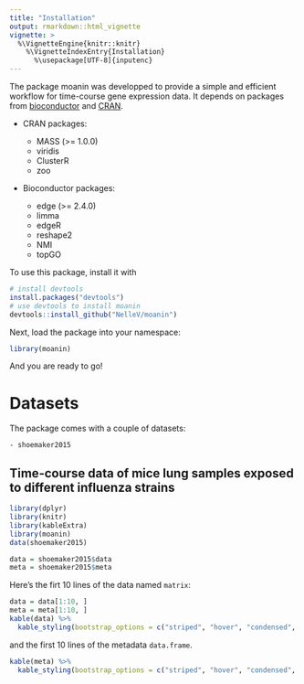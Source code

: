 ```yaml
---
title: "Installation"
output: rmarkdown::html_vignette
vignette: >
  %\VignetteEngine{knitr::knitr}
    %\VignetteIndexEntry{Installation}
      %\usepackage[UTF-8]{inputenc}
---
```


The package moanin was developped to provide a simple and efficient workflow
for time-course gene expression data. It depends on packages from [bioconductor](https://www.bioconductor.org/)
and [CRAN](https://cran.r-project.org/).

- CRAN packages:

    - MASS (>= 1.0.0)
    - viridis
    - ClusterR
    - zoo

- Bioconductor packages:

    - edge (>= 2.4.0)
    - limma
    - edgeR
    - reshape2
    - NMI
    - topGO

To use this package, install it with

```r
# install devtools
install.packages("devtools")
# use devtools to install moanin
devtools::install_github("NelleV/moanin")
```

Next, load the package into your namespace:

```r
library(moanin)
```

And you are ready to go!


# Datasets

The package comes with a couple of datasets:

    - shoemaker2015

## Time-course data of mice lung samples exposed to different influenza strains

```r
library(dplyr)
library(knitr)
library(kableExtra)
library(moanin)
data(shoemaker2015)

data = shoemaker2015$data
meta = shoemaker2015$meta
```

Here's the firt 10 lines of the data named `matrix`:

```r
data = data[1:10, ]
meta = meta[1:10, ]
kable(data) %>%
  kable_styling(bootstrap_options = c("striped", "hover", "condensed", "responsive"))
```

and the first 10 lines of the metadata `data.frame`.
```r
kable(meta) %>%
  kable_styling(bootstrap_options = c("striped", "hover", "condensed", "responsive"))
```

